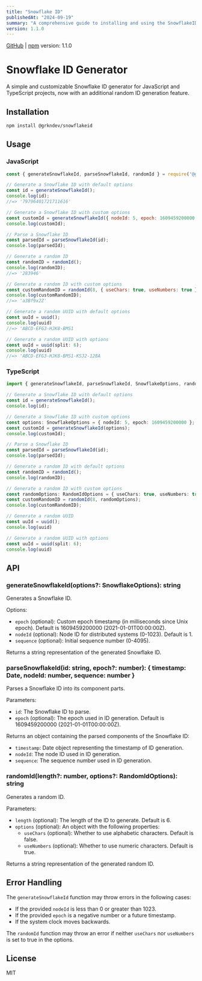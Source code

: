 ```yaml
---
title: "Snowflake ID"
publishedAt: "2024-09-19"
summary: "A comprehensive guide to installing and using the SnowflakeID package for generating unique IDs"
version: 1.1.0
---
```


[GitHub](https://github.com/grkndev/snowflake-id) | [npm](https://www.npmjs.com/package/@grkndev/snowflakeid)
version: 1.1.0

# Snowflake ID Generator

A simple and customizable Snowflake ID generator for JavaScript and TypeScript projects, now with an additional random ID generation feature.

## Installation

```bash
npm install @grkndev/snowflakeid
```

## Usage

### JavaScript

```javascript
const { generateSnowflakeId, parseSnowflakeId, randomId } = require('@grkndev/snowflakeid');

// Generate a Snowflake ID with default options
const id = generateSnowflakeId();
console.log(id);
//=> '79796401721711616'

// Generate a Snowflake ID with custom options
const customId = generateSnowflakeId({ nodeId: 5, epoch: 1609459200000 });
console.log(customId);

// Parse a Snowflake ID
const parsedId = parseSnowflakeId(id);
console.log(parsedId);

// Generate a random ID
const randomID = randomId();
console.log(randomID);
//=> '283946'

// Generate a random ID with custom options
const customRandomID = randomId(8, { useChars: true, useNumbers: true });
console.log(customRandomID);
//=> 'a3Bf9x2Z'

// Generate a random UUID with default options
const uuId = uuid();
console.log(uuid)
//=> 'ABCD-EFG3-HJK8-BMS1

// Generate a random UUID with options
const uuId = uuid(split: 6);
console.log(uuid)
//=> 'ABCD-EFG3-HJK8-BMS1-KSJ2-128A

```

### TypeScript

```typescript
import { generateSnowflakeId, parseSnowflakeId, SnowflakeOptions, randomId, RandomIdOptions } from '@grkndev/snowflakeid';

// Generate a Snowflake ID with default options
const id = generateSnowflakeId();
console.log(id);

// Generate a Snowflake ID with custom options
const options: SnowflakeOptions = { nodeId: 5, epoch: 1609459200000 };
const customId = generateSnowflakeId(options);
console.log(customId);

// Parse a Snowflake ID
const parsedId = parseSnowflakeId(id);
console.log(parsedId);

// Generate a random ID with default options
const randomID = randomId();
console.log(randomID);

// Generate a random ID with custom options
const randomOptions: RandomIdOptions = { useChars: true, useNumbers: true };
const customRandomID = randomId(8, randomOptions);
console.log(customRandomID);

// Generate a random UUID
const uuId = uuid();
console.log(uuid)

// Generate a random UUID with options
const uuId = uuid(split: 6);
console.log(uuid)
```

## API

### generateSnowflakeId(options?: SnowflakeOptions): string

Generates a Snowflake ID.

Options:
- `epoch` (optional): Custom epoch timestamp (in milliseconds since Unix epoch). Default is 1609459200000 (2021-01-01T00:00:00Z).
- `nodeId` (optional): Node ID for distributed systems (0-1023). Default is 1.
- `sequence` (optional): Initial sequence number (0-4095).

Returns a string representation of the generated Snowflake ID.

### parseSnowflakeId(id: string, epoch?: number): { timestamp: Date, nodeId: number, sequence: number }

Parses a Snowflake ID into its component parts.

Parameters:
- `id`: The Snowflake ID to parse.
- `epoch` (optional): The epoch used in ID generation. Default is 1609459200000 (2021-01-01T00:00:00Z).

Returns an object containing the parsed components of the Snowflake ID:
- `timestamp`: Date object representing the timestamp of ID generation.
- `nodeId`: The node ID used in ID generation.
- `sequence`: The sequence number used in ID generation.

### randomId(length?: number, options?: RandomIdOptions): string

Generates a random ID.

Parameters:
- `length` (optional): The length of the ID to generate. Default is 6.
- `options` (optional): An object with the following properties:
  - `useChars` (optional): Whether to use alphabetic characters. Default is false.
  - `useNumbers` (optional): Whether to use numeric characters. Default is true.

Returns a string representation of the generated random ID.

## Error Handling

The `generateSnowflakeId` function may throw errors in the following cases:
- If the provided `nodeId` is less than 0 or greater than 1023.
- If the provided `epoch` is a negative number or a future timestamp.
- If the system clock moves backwards.

The `randomId` function may throw an error if neither `useChars` nor `useNumbers` is set to true in the options.

## License

MIT
